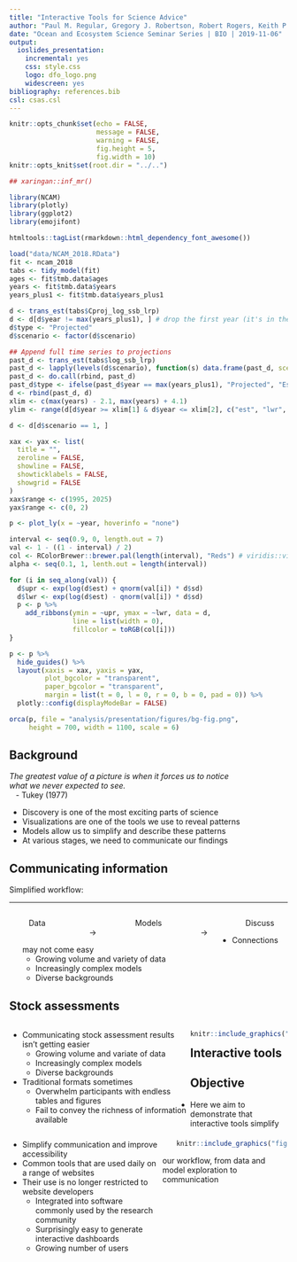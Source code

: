 ```yaml
---
title: "Interactive Tools for Science Advice"
author: "Paul M. Regular, Gregory J. Robertson, Robert Rogers, Keith P. Lewis"
date: "Ocean and Ecosystem Science Seminar Series | BIO | 2019-11-06"
output:
  ioslides_presentation:
    incremental: yes
    css: style.css
    logo: dfo_logo.png
    widescreen: yes
bibliography: references.bib
csl: csas.csl
---
```


```r
knitr::opts_chunk$set(echo = FALSE, 
                      message = FALSE, 
                      warning = FALSE, 
                      fig.height = 5, 
                      fig.width = 10)
knitr::opts_knit$set(root.dir = "../..")

```


```r
## xaringan::inf_mr()

library(NCAM)
library(plotly)
library(ggplot2)
library(emojifont)

htmltools::tagList(rmarkdown::html_dependency_font_awesome())

load("data/NCAM_2018.RData")
fit <- ncam_2018
tabs <- tidy_model(fit)
ages <- fit$tmb.data$ages
years <- fit$tmb.data$years
years_plus1 <- fit$tmb.data$years_plus1
```


```r

d <- trans_est(tabs$Cproj_log_ssb_lrp)
d <- d[d$year != max(years_plus1), ] # drop the first year (it's in the time series)
d$type <- "Projected"
d$scenario <- factor(d$scenario)

## Append full time series to projections
past_d <- trans_est(tabs$log_ssb_lrp)
past_d <- lapply(levels(d$scenario), function(s) data.frame(past_d, scenario = s))
past_d <- do.call(rbind, past_d)
past_d$type <- ifelse(past_d$year == max(years_plus1), "Projected", "Estimated")
d <- rbind(past_d, d)
xlim <- c(max(years) - 2.1, max(years) + 4.1)
ylim <- range(d[d$year >= xlim[1] & d$year <= xlim[2], c("est", "lwr", "upr"), ])

d <- d[d$scenario == 1, ]

xax <- yax <- list(
  title = "",
  zeroline = FALSE,
  showline = FALSE,
  showticklabels = FALSE,
  showgrid = FALSE
)
xax$range <- c(1995, 2025)
yax$range <- c(0, 2)

p <- plot_ly(x = ~year, hoverinfo = "none")

interval <- seq(0.9, 0, length.out = 7)
val <- 1 - ((1 - interval) / 2)
col <- RColorBrewer::brewer.pal(length(interval), "Reds") # viridis::viridis(length(interval))
alpha <- seq(0.1, 1, lenth.out = length(interval))

for (i in seq_along(val)) {
  d$upr <- exp(log(d$est) + qnorm(val[i]) * d$sd)
  d$lwr <- exp(log(d$est) - qnorm(val[i]) * d$sd)
  p <- p %>% 
    add_ribbons(ymin = ~upr, ymax = ~lwr, data = d,
                line = list(width = 0),
                fillcolor = toRGB(col[i]))
}  

p <- p %>% 
  hide_guides() %>% 
  layout(xaxis = xax, yaxis = yax, 
         plot_bgcolor = "transparent", 
         paper_bgcolor = "transparent",
         margin = list(t = 0, l = 0, r = 0, b = 0, pad = 0)) %>% 
  plotly::config(displayModeBar = FALSE)

orca(p, file = "analysis/presentation/figures/bg-fig.png", 
     height = 700, width = 1100, scale = 6)

```


## Background {data-background="figures/bg-fig.png"}

*The greatest value of a picture is when it forces us to notice*   
*what we never expected to see.*  
&nbsp;&nbsp;&nbsp;- Tukey (1977)  

- Discovery is one of the most exciting parts of science
- Visualizations are one of the tools we use to reveal patterns
- Models allow us to simplify and describe these patterns
- At various stages, we need to communicate our findings


## Communicating information 


Simplified workflow:

<hr>

<div style="float: left; width: 20%; text-align: center;">
Data  
<font size="20"><i class="fa fa-database"></i></font>
</div>

<div style="float: left; width: 20%; text-align: center;">
<br>
$\rightarrow$
</div>

<div style="float: left; width: 20%; text-align: center;">
Models  
<font size="20"><i class="fa fa-chart-area"></i></font>
</div>

<div style="float: left; width: 20%; text-align: center;">
<br>
$\rightarrow$
</div>

<div style="float: left; width: 20%; text-align: center;">
Discuss  
<font size="20"><i class="fa fa-comments"></i></font>
</div>

<hr>

<div>
- Connections may not come easy
    - Growing volume and variety of data
    - Increasingly complex models
    - Diverse backgrounds

</div>


## Stock assessments <i class="fa fa-fish"></i>

<div style="float: left; width: 65%;">

- Communicating stock assessment results isn't getting easier  
    - Growing volume and variate of data  
    - Increasingly complex models  
    - Diverse backgrounds  
- Traditional formats sometimes 
    - Overwhelm participants with endless tables and figures
    - Fail to convey the richness of information available 
    
</div>  
    
<div style="float: right; width: 35%;">

```r
knitr::include_graphics("figures/doc_screenshots.PNG")
```

</div>  


## Interactive tools

<div style="float: left; width: 55%;">

- Simplify communication and improve accessibility
- Common tools that are used daily on a range of websites
- Their use is no longer restricted to website developers
    - Integrated into software commonly used by the research community
    - Surprisingly easy to generate interactive dashboards
    - Growing number of users

</div>  
    
<div style="float: right; width: 40%; padding-left: 5%">

```r
knitr::include_graphics("figures/canada_poll_tracker.PNG")
```

</div>  


## Objective

- Here we aim to demonstrate that interactive tools simplify our workflow, from data and model exploration to communication




